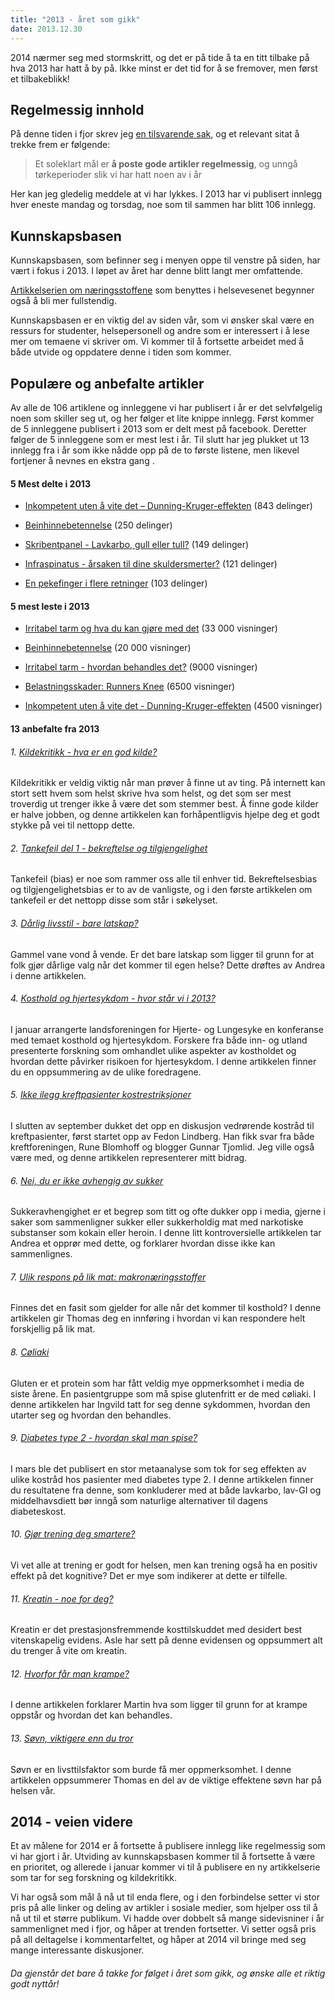 ```yaml
---
title: "2013 - året som gikk"
date: 2013.12.30
---
```


2014 nærmer seg med stormskritt, og det er på tide å ta en titt tilbake på hva 2013 har hatt å by på. Ikke minst er det tid for å se fremover, men først et tilbakeblikk!

## Regelmessig innhold

På denne tiden i fjor skrev jeg [en tilsvarende sak](2012-oppsummering.qmd), og et relevant sitat å trekke frem er følgende:

> Et soleklart mål er **å poste gode artikler regelmessig**, og unngå tørkeperioder slik vi har hatt noen av i år

Her kan jeg gledelig meddele at vi har lykkes. I 2013 har vi publisert innlegg hver eneste mandag og torsdag, noe som til sammen har blitt 106 innlegg.

## Kunnskapsbasen

Kunnskapsbasen, som befinner seg i menyen oppe til venstre på siden, har vært i fokus i 2013. I løpet av året har denne blitt langt mer omfattende.

[Artikkelserien om næringsstoffene](../naeringsstoffer.qmd) som benyttes i helsevesenet begynner også å bli mer fullstendig.

Kunnskapsbasen er en viktig del av siden vår, som vi ønsker skal være en ressurs for studenter, helsepersonell og andre som er interessert i å lese mer om temaene vi skriver om. Vi kommer til å fortsette arbeidet med å både utvide og oppdatere denne i tiden som kommer.

## Populære og anbefalte artikler

Av alle de 106 artiklene og innleggene vi har publisert i år er det selvfølgelig noen som skiller seg ut, og her følger et lite knippe innlegg. Først kommer de 5 innleggene publisert i 2013 som er delt mest på facebook. Deretter følger de 5 innleggene som er mest lest i år. Til slutt har jeg plukket ut 13 innlegg fra i år som ikke nådde opp på de to første listene, men likevel fortjener å nevnes en ekstra gang .

#### 5 Mest delte i 2013

-   [Inkompetent uten å vite det – Dunning-Kruger-effekten](kildekritikk/dunning-kruger.qmd) (843 delinger)

-   [Beinhinnebetennelse](brokenlink/beinhinnebetennelse/) (250 delinger)

-   [Skribentpanel - Lavkarbo, gull eller tull?](brokenlink/skribentpanel-lavkarbo-gull-eller-tull/) (149 delinger)

-   [Infraspinatus - årsaken til dine skuldersmerter?](brokenlink/infraspinatus-arsaken-til-dine-skuldersmerter/) (121 delinger)

-   [En pekefinger i flere retninger](brokenlink/en-pekefinger-i-flere-retninger/) (103 delinger)

#### 5 mest leste i 2013

-   [Irritabel tarm og hva du kan gjøre med det](irritabel-tarm.qmd) (33 000 visninger)

-   [Beinhinnebetennelse](brokenlink/beinhinnebetennelse/) (20 000 visninger)

-   [Irritabel tarm - hvordan behandles det?](brokenlink/irritabel-tarm-hvordan-behandles-det/) (9000 visninger)

-   [Belastningsskader: Runners Knee](brokenlink/belastningsskader-runners-knee/) (6500 visninger)

-   [Inkompetent uten å vite det - Dunning-Kruger-effekten](kildekritikk/dunning-kruger.qmd) (4500 visninger)

#### 13 anbefalte fra 2013

###### 1. [Kildekritikk - hva er en god kilde?](kildekritikk/kildekritikk-god-kilde.qmd)

Kildekritikk er veldig viktig når man prøver å finne ut av ting. På internett kan stort sett hvem som helst skrive hva som helst, og det som ser mest troverdig ut trenger ikke å være det som stemmer best. Å finne gode kilder er halve jobben, og denne artikkelen kan forhåpentligvis hjelpe deg et godt stykke på vei til nettopp dette.

###### 2. [Tankefeil del 1 - bekreftelse og tilgjengelighet](brokenlink/tankefeil-del-1-bekreftelse-og-tilgjengelighet/)

Tankefeil (bias) er noe som rammer oss alle til enhver tid. Bekreftelsesbias og tilgjengelighetsbias er to av de vanligste, og i den første artikkelen om tankefeil er det nettopp disse som står i søkelyset.

###### 3. [Dårlig livsstil - bare latskap?](brokenlink/darlig-livsstil-bare-latskap/)

Gammel vane vond å vende. Er det bare latskap som ligger til grunn for at folk gjør dårlige valg når det kommer til egen helse? Dette drøftes av Andrea i denne artikkelen.

###### 4. [Kosthold og hjertesykdom - hvor står vi i 2013?](brokenlink/kosthold-og-hjertesykdom-hvor-star-vi-i-2013/)

I januar arrangerte landsforeningen for Hjerte- og Lungesyke en konferanse med temaet kosthold og hjertesykdom. Forskere fra både inn- og utland presenterte forskning som omhandlet ulike aspekter av kostholdet og hvordan dette påvirker risikoen for hjertesykdom. I denne artikkelen finner du en oppsummering av de ulike foredragene.

###### 5. [Ikke ilegg kreftpasienter kostrestriksjoner](brokenlink/kosthold-og-kreft/)

I slutten av september dukket det opp en diskusjon vedrørende kostråd til kreftpasienter, først startet opp av Fedon Lindberg. Han fikk svar fra både kreftforeningen, Rune Blomhoff og blogger Gunnar Tjomlid. Jeg ville også være med, og denne artikkelen representerer mitt bidrag.

###### 6. [Nei, du er ikke avhengig av sukker](brokenlink/sukkeravhengighet/)

Sukkeravhengighet er et begrep som titt og ofte dukker opp i media, gjerne i saker som sammenligner sukker eller sukkerholdig mat med narkotiske substanser som kokain eller heroin. I denne litt kontroversielle artikkelen tar Andrea et opprør med dette, og forklarer hvordan disse ikke kan sammenlignes.

###### 7. [Ulik respons på lik mat: makronæringsstoffer](brokenlink/ulik-respons-pa-lik-mat-makronaeringsstoffer/)

Finnes det en fasit som gjelder for alle når det kommer til kosthold? I denne artikkelen gir Thomas deg en innføring i hvordan vi kan respondere helt forskjellig på lik mat.

###### 8. [Cøliaki](brokenlink/coliaki/)

Gluten er et protein som har fått veldig mye oppmerksomhet i media de siste årene. En pasientgruppe som må spise glutenfritt er de med cøliaki. I denne artikkelen har Ingvild tatt for seg denne sykdommen, hvordan den utarter seg og hvordan den behandles.

###### 9. [Diabetes type 2 - hvordan skal man spise?](diabetes-kosthold-2.qmd)

I mars ble det publisert en stor metaanalyse som tok for seg effekten av ulike kostråd hos pasienter med diabetes type 2. I denne artikkelen finner du resultatene fra denne, som konkluderer med at både lavkarbo, lav-GI og middelhavsdiett bør inngå som naturlige alternativer til dagens diabeteskost.

###### 10. [Gjør trening deg smartere?](brokenlink/smartere-av-trening/)

Vi vet alle at trening er godt for helsen, men kan trening også ha en positiv effekt på det kognitive? Det er mye som indikerer at dette er tilfelle.

###### 11. [Kreatin - noe for deg?](brokenlink/kreatin/)

Kreatin er det prestasjonsfremmende kosttilskuddet med desidert best vitenskapelig evidens. Asle har sett på denne evidensen og oppsummert alt du trenger å vite om kreatin.

###### 12. [Hvorfor får man krampe?](brokenlink/hvorfor-far-man-krampe/)

I denne artikkelen forklarer Martin hva som ligger til grunn for at krampe oppstår og hvordan det kan behandles.

###### 13. [Søvn, viktigere enn du tror](brokenlink/sovn-viktigere-enn-du-tror/)

Søvn er en livsttilsfaktor som burde få mer oppmerksomhet. I denne artikkelen oppsummerer Thomas en del av de viktige effektene søvn har på helsen vår.

## 2014 - veien videre

Et av målene for 2014 er å fortsette å publisere innlegg like regelmessig som vi har gjort i år. Utviding av kunnskapsbasen kommer til å fortsette å være en prioritet, og allerede i januar kommer vi til å publisere en ny artikkelserie som tar for seg forskning og kildekritikk.

Vi har også som mål å nå ut til enda flere, og i den forbindelse setter vi stor pris på alle linker og deling av artikler i sosiale medier, som hjelper oss til å nå ut til et større publikum. Vi hadde over dobbelt så mange sidevisniner i år sammenlignet med i fjor, og håper at trenden fortsetter. Vi setter også pris på all deltagelse i kommentarfeltet, og håper at 2014 vil bringe med seg mange interessante diskusjoner.

###### Da gjenstår det bare å takke for følget i året som gikk, og ønske alle et riktig godt nyttår!
